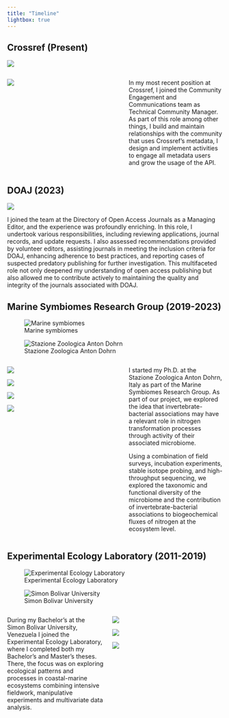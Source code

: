 ```yaml
---
title: "Timeline"
lightbox: true
---
```


## Crossref (Present)
::: {.column-margin}
![](https://assets.crossref.org/logo/crossref-logo-landscape-200.svg)
:::

:::::::::::::: {.columns}
::: {.column width="47.5%"}
![](gallery/IMG_8455.jpg){group="crossref"}
:::
::: {.column width="5%"}
:::

::: {.column width="47.5%"}

In my most recent position at Crossref, I joined the Community Engagement and Communications team as Technical Community Manager. As part of this role among other things, I build and maintain relationships with the community that uses Crossref's metadata, I design and implement activities to engage all metadata users and grow the usage of the API.
:::
:::::::::::::: 


## DOAJ (2023)
::: {.column-margin}
![](https://doajournals.files.wordpress.com/2021/07/doaj_logo-1920x1080-1.png)
:::


I joined the team at the Directory of Open Access Journals as a Managing Editor, and the experience was profoundly enriching. In this role, I undertook various responsibilities, including reviewing applications, journal records, and update requests. I also assessed recommendations provided by volunteer editors, assisting journals in meeting the inclusion criteria for DOAJ, enhancing adherence to best practices, and reporting cases of suspected predatory publishing for further investigation. This multifaceted role not only deepened my understanding of open access publishing but also allowed me to contribute actively to maintaining the quality and integrity of the journals associated with DOAJ.





## Marine Symbiomes Research Group (2019-2023)

::: {.column-margin}
![Marine symbiomes](gallery/marsym.png)

![Stazione Zoologica Anton Dohrn](gallery/szn.jpg)
:::

:::::::::::::: {.columns}



::: {.column width="47.5%"}
![](gallery/marsym1.jpeg){group="marsym"}

![](gallery/marsym3.jpeg){group="marsym"}

![](gallery/marsym2.jpeg){group="marsym"}

![](gallery/marsym4.jpeg){group="marsym"}
:::

::: {.column width="5%"}
:::

::: {.column width="47.5%"}

I started my Ph.D. at the Stazione Zoologica Anton Dohrn, Italy as part of the Marine Symbiomes Research Group. As part of our project, we explored the idea that invertebrate-bacterial associations may have a relevant role in nitrogen transformation processes through activity of their associated microbiome. 

Using a combination of field surveys, incubation experiments, stable isotope probing, and high-throughput sequencing, we explored the taxonomic and functional diversity of the microbiome and the contribution of invertebrate-bacterial associations to biogeochemical fluxes of nitrogen at the ecosystem level.

:::

:::::::::::::: 

## Experimental Ecology Laboratory (2011-2019)

::: {.column-margin}
![Experimental Ecology Laboratory](gallery/lee.png)

![Simon Bolivar University](gallery/usb.png)
:::

:::::::::::::: {.columns}

::: {.column width="50%"}

During my Bachelor's at the Simon Bolivar University, Venezuela I joined the Experimental 
Ecology Laboratory, where I completed both my Bachelor's and Master's theses. There, the focus was on exploring ecological patterns and processes in coastal-marine ecosystems combining intensive fieldwork, manipulative experiments and multivariate data analysis.

:::


::: {.column width="47.5%"}
![](gallery/lee3.jpg){group="lee"}

![](gallery/lee2.jpg){group="lee"}

![](gallery/lee1.jpg){group="lee"}

:::

::: {.column width="5%"}
:::


::::::::::::::